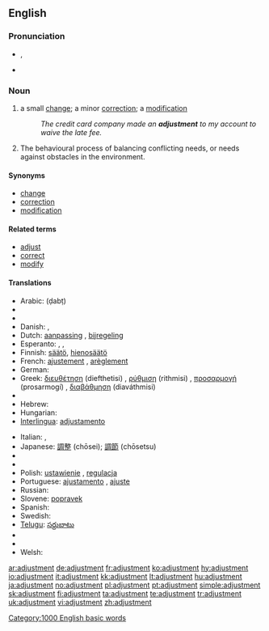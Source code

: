 ==English==
{{wikipedia}}

===Pronunciation===
* {{IPA|/əˈdʒʌst.mənt/}}, {{SAMPA|/@"dZVst.m@nt/}}
* {{audio|en-us-adjustment.ogg|Audio (US)}}

===Noun===
{{en-noun}}

# a small [[change]]; a minor [[correction]]; a [[modification]]
#: ''The credit card company made an '''adjustment''' to my account to waive the late fee.''
# {{psychology}} The behavioural process of balancing conflicting needs, or needs against obstacles in the environment.

====Synonyms====
* [[change]]
* [[correction]]
* [[modification]]

====Related terms====
* [[adjust]]
* [[correct]]
* [[modify]]

====Translations====
{{trans-top|small change}}
* Arabic: {{Arab|[[ضبط]]}} (ḍabṭ) {{m}}
* {{trreq|Basque}}
* {{trreq|Catalan}}
* Danish: {{t|da|justering|c}}, {{t|da|tilpasning|c}}
* Dutch: [[aanpassing]] {{f}}, [[bijregeling]] {{f}}
* Esperanto: {{t|eo|adapto}},  {{t|eo|akomodo}},  {{t|eo|alĝustigo}}
* Finnish: [[säätö]], [[hienosäätö]]
* French: [[ajustement]] {{m}}, [[arèglement]] {{m}}
* German: {{t+|de|Anpassung|f}}
* Greek: [[διευθέτηση]] (diefthetisi) {{f}}, [[ρύθμιση]] (rithmisi) {{f}}, [[προσαρμογή]] (prosarmogí) {{f}}, [[διαβάθμηση]] (diaváthmisi) {{f}}
* {{trreq|Guarani}}
* Hebrew: {{t+|he|כוון|m|alt=כִּוּוּן|sc=Hebr}}
* Hungarian: {{t|hu|beállítás}}
* [[Interlingua]]: [[adjustamento]]
{{trans-mid}}
* Italian: {{t+|it|adattamento|m}}, {{t+|it|inserimento|m}}
* Japanese: [[調整]] (chōsei); [[調節]] (chōsetsu)
* {{trreq|Korean}}
* {{trreq|Latin}}
* Polish: [[ustawienie]] {{n}}, [[regulacja]] {{f}}
* Portuguese: [[ajustamento]] {{m}}, [[ajuste]] {{m}}
* Russian: {{t|ru|юстировка|f|tr=justiróvka|sc=Cyrl}}
* Slovene: [[popravek]] {{m}}
* Spanish: {{t-|es|ajuste|m}}
* Swedish: {{t|sv|justering|c}}
* [[Telugu]]: [[సర్దుబాటు]]
* {{trreq|Tupinambá}}
* {{trreq|Turkish}}
* Welsh: {{t|cy|cyweiriad|m|xs=Welsh}}
{{trans-bottom}}

[[Category:1000 English basic words]]

[[ar:adjustment]]
[[de:adjustment]]
[[fr:adjustment]]
[[ko:adjustment]]
[[hy:adjustment]]
[[io:adjustment]]
[[it:adjustment]]
[[kk:adjustment]]
[[lt:adjustment]]
[[hu:adjustment]]
[[ja:adjustment]]
[[no:adjustment]]
[[pl:adjustment]]
[[pt:adjustment]]
[[simple:adjustment]]
[[sk:adjustment]]
[[fi:adjustment]]
[[ta:adjustment]]
[[te:adjustment]]
[[tr:adjustment]]
[[uk:adjustment]]
[[vi:adjustment]]
[[zh:adjustment]]